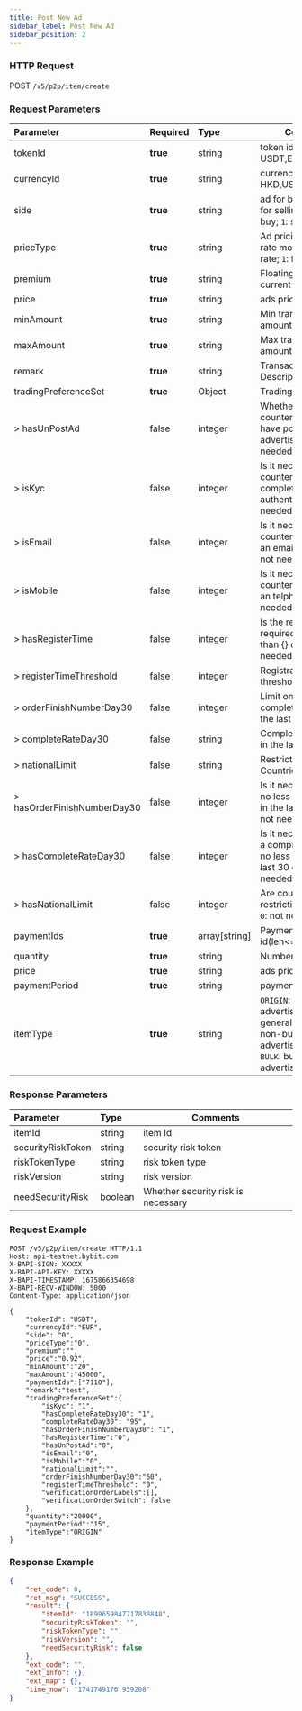```yaml
---
title: Post New Ad
sidebar_label: Post New Ad
sidebar_position: 2
---
```

### HTTP Request
POST `/v5/p2p/item/create`

### Request Parameters
| Parameter | Required | Type | Comments|
|:----- |:-------|:-----|------ |
|tokenId|**true** |string |token id. e.g. USDT,ETH,BTC |
|currencyId|**true** |string |currency id e.g HKD,USD,EUR |
|side|**true** |string |ad for buying token or for selling token. `0`: buy; `1`: sell|
|priceType|**true** |string |Ad pricing exchange rate model. `0`: fixed rate; `1`: floating rate|
|premium|**true** |string |Floating ratio with current exchange rate |
|price|**true** |string |ads price |
|minAmount|**true** |string |Min transaction amount |
|maxAmount|**true** |string |Max transaction amount |
|remark|**true** |string |Transaction Description(max=900) |
|tradingPreferenceSet|**true** |Object |Trading Preferences |
|> hasUnPostAd |false |integer | Whether the counterparty must not have posted any advertisements. `0`: not needed; `1`: need|
|> isKyc |false |integer | Is it necessary for the counterparty to complete identity authentication? `0`: not needed; `1`: need|
|> isEmail |false |integer | Is it necessary for the counterparty to bind an email address? `0`: not needed; `1`: need|
|> isMobile |false |integer | Is it necessary for the counterparty to bind an telphone? `0`: not needed`1`: need|
|> hasRegisterTime |false |integer | Is the registration time required to be no less than {} days? `0`: not needed; `1`: need|
|> registerTimeThreshold |false |integer | Registration time threshold(Unit: Day)|
|> orderFinishNumberDay30 |false |integer | Limit on number of completed orders in the last 30 days |
|> completeRateDay30 |false |string | Completion rate limit in the last 30 days |
|> nationalLimit |false |string | Restricted KYC Countries;IOS 3 CODE |
|> hasOrderFinishNumberDay30 |false |integer | Is it necessary to have no less than {} orders in the last 30 days? `0`: not needed; `1`: need|
|> hasCompleteRateDay30 |false |integer | Is it necessary to have a completion rate of no less than {} in the last 30 days? `0`: not needed; `1`: need|
|> hasNationalLimit |false |integer | Are country restrictions required? `0`: not needed; `1`: need|
|paymentIds|**true** |array[string] |Payment method type id(len<=5) |
|quantity|**true** |string |Number of ads |
|price|**true** |string |ads price |
|paymentPeriod|**true** |string |payment duration |
|itemType|**true** |string |`ORIGIN`: original P2P advertisement, generally refers to non-bulk advertisement; <br/>`BULK`: bulk advertisement|


### Response Parameters
| Parameter | Type | Comments|
|:----- |:-----|----- |
|itemId |string |item Id|
|securityRiskToken |string |security risk token |
|riskTokenType |string |risk token type|
|riskVersion |string |risk version |
|needSecurityRisk |boolean |Whether security risk is necessary |

### Request Example

```http
POST /v5/p2p/item/create HTTP/1.1
Host: api-testnet.bybit.com
X-BAPI-SIGN: XXXXX
X-BAPI-API-KEY: XXXXX
X-BAPI-TIMESTAMP: 1675866354698
X-BAPI-RECV-WINDOW: 5000
Content-Type: application/json

{
    "tokenId": "USDT",
    "currencyId":"EUR",
    "side": "0",
    "priceType":"0",
    "premium":"",
    "price":"0.92",
    "minAmount":"20",
    "maxAmount":"45000",
    "paymentIds":["7110"],
    "remark":"test",
    "tradingPreferenceSet":{
        "isKyc": "1",
        "hasCompleteRateDay30": "1",
        "completeRateDay30": "95", 
        "hasOrderFinishNumberDay30": "1",
        "hasRegisterTime":"0",
        "hasUnPostAd":"0",
        "isEmail":"0",
        "isMobile":"0",
        "nationalLimit":"",
        "orderFinishNumberDay30":"60",
        "registerTimeThreshold": "0",
        "verificationOrderLabels":[],
        "verificationOrderSwitch": false
    },
    "quantity":"20000",
    "paymentPeriod":"15",
    "itemType":"ORIGIN"
}
```

### Response Example

```json
{
    "ret_code": 0,
    "ret_msg": "SUCCESS",
    "result": {
        "itemId": "1899659847717838848",
        "securityRiskToken": "",
        "riskTokenType": "",
        "riskVersion": "",
        "needSecurityRisk": false
    },
    "ext_code": "",
    "ext_info": {},
    "ext_map": {},
    "time_now": "1741749176.939208"
}
```
